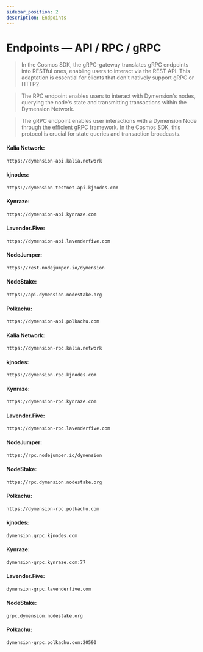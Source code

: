 ```yaml
---
sidebar_position: 2
description: Endpoints
---
```



# Endpoints — API / RPC / gRPC

> In the Cosmos SDK, the gRPC-gateway translates gRPC endpoints into RESTful ones, enabling users to interact via the REST API. This adaptation is essential for clients that don't natively support gRPC or HTTP2.

> The RPC endpoint enables users to interact with Dymension's nodes, querying the node's state and transmitting transactions within the Dymension Network.

> The gRPC endpoint enables user interactions with a Dymension Node through the efficient gRPC framework. In the Cosmos SDK, this protocol is crucial for state queries and transaction broadcasts.

<Tabs>
  <TabItem value="api" label="API" default>


#### Kalia Network:
```bash
https://dymension-api.kalia.network
```

#### kjnodes:
```bash
https://dymension-testnet.api.kjnodes.com
```

#### Kynraze:
```bash
https://dymension-api.kynraze.com
```

#### Lavender.Five:
```bash
https://dymension-api.lavenderfive.com
```

#### NodeJumper:
```bash
https://rest.nodejumper.io/dymension
```

#### NodeStake:
```bash
https://api.dymension.nodestake.org
```

#### Polkachu:
```bash
https://dymension-api.polkachu.com
```

  </TabItem>
  <TabItem value="rpc" label="RPC">

#### Kalia Network:
```bash
https://dymension-rpc.kalia.network
```

#### kjnodes:
```bash
https://dymension.rpc.kjnodes.com
```

#### Kynraze:
```bash
https://dymension-rpc.kynraze.com
```

#### Lavender.Five:
```bash
https://dymension-rpc.lavenderfive.com
```

#### NodeJumper:
```bash
https://rpc.nodejumper.io/dymension
```

#### NodeStake:
```bash
https://rpc.dymension.nodestake.org
```

#### Polkachu:
```bash
https://dymension-rpc.polkachu.com
```

  </TabItem>
  <TabItem value="grpc" label="gRPC">


#### kjnodes:
```bash
dymension.grpc.kjnodes.com
```

#### Kynraze:
```bash
dymension-grpc.kynraze.com:77
```

#### Lavender.Five:
```bash
dymension-grpc.lavenderfive.com
```

#### NodeStake:
```bash
grpc.dymension.nodestake.org
```

#### Polkachu:
```bash
dymension-grpc.polkachu.com:20590
```
  </TabItem>
</Tabs>
